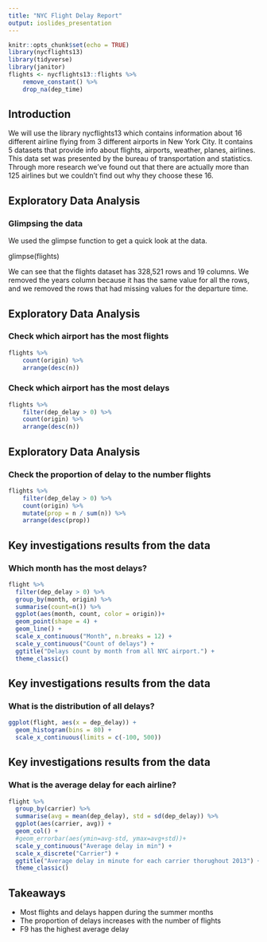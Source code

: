 ```yaml
---
title: "NYC Flight Delay Report"
output: ioslides_presentation
---
```


```r
knitr::opts_chunk$set(echo = TRUE)
library(nycflights13)
library(tidyverse)
library(janitor)
flights <- nycflights13::flights %>%
    remove_constant() %>%
    drop_na(dep_time)

```

## Introduction

We will use the library nycflights13 which contains information about 16 different airline flying from 3 different airports in New York City.
It contains 5 datasets that provide info about flights, airports, weather, planes, airlines.
This data set was presented by the bureau of transportation and statistics.
Through more research we’ve found out that there are actually more than 125 airlines but we couldn’t find out why they choose these 16.

## Exploratory Data Analysis

### Glimpsing the data

We used the glimpse function to get a quick look at the data.

glimpse(flights)

We can see that the flights dataset has 328,521 rows and 19 columns.
We removed the years column because it has the same value for all the rows, and we removed the rows that had missing values for the departure time.

## Exploratory Data Analysis
### Check which airport has the most flights
```r
flights %>%
    count(origin) %>%
    arrange(desc(n))
```

### Check which airport has the most delays
```r
flights %>%
    filter(dep_delay > 0) %>%
    count(origin) %>%
    arrange(desc(n))
```

## Exploratory Data Analysis
### Check the proportion of delay to the number flights

```r
flights %>%
    filter(dep_delay > 0) %>%
    count(origin) %>%
    mutate(prop = n / sum(n)) %>%
    arrange(desc(prop))
```

## Key investigations results from the data
### Which month has the most delays?

```r
flight %>%
  filter(dep_delay > 0) %>%
  group_by(month, origin) %>%
  summarise(count=n()) %>%
  ggplot(aes(month, count, color = origin))+
  geom_point(shape = 4) +
  geom_line() +
  scale_x_continuous("Month", n.breaks = 12) +
  scale_y_continuous("Count of delays") +
  ggtitle("Delays count by month from all NYC airport.") +
  theme_classic()
```

## Key investigations results from the data
### What is the distribution of all delays?

```r
ggplot(flight, aes(x = dep_delay)) +
  geom_histogram(bins = 80) +
  scale_x_continuous(limits = c(-100, 500))
```

## Key investigations results from the data
### What is the average delay for each airline?

```r
flight %>%
  group_by(carrier) %>%
  summarise(avg = mean(dep_delay), std = sd(dep_delay)) %>%
  ggplot(aes(carrier, avg)) +
  geom_col() +
  #geom_errorbar(aes(ymin=avg-std, ymax=avg+std))+
  scale_y_continuous("Average delay in min") +
  scale_x_discrete("Carrier") +
  ggtitle("Average delay in minute for each carrier thorughout 2013") +
  theme_classic()
```

## Takeaways

* Most flights and delays happen during the summer months
* The proportion of delays increases with the number of flights
* F9 has the highest average delay

